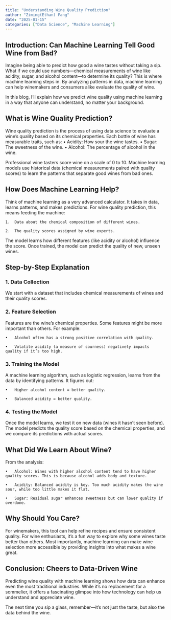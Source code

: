 ```yaml
---
title: "Understanding Wine Quality Prediction"
author: "Ziming(Ethan) Fang"
date: "2025-01-15"
categories: ["Data Science", "Machine Learning"]
---
```


## Introduction: Can Machine Learning Tell Good Wine from Bad?

Imagine being able to predict how good a wine tastes without taking a sip. What if we could use numbers—chemical measurements of wine like acidity, sugar, and alcohol content—to determine its quality? This is where machine learning steps in. By analyzing patterns in data, machine learning can help winemakers and consumers alike evaluate the quality of wine.

In this blog, I’ll explain how we predict wine quality using machine learning in a way that anyone can understand, no matter your background.

## What is Wine Quality Prediction?

Wine quality prediction is the process of using data science to evaluate a wine’s quality based on its chemical properties. Each bottle of wine has measurable traits, such as:
	•	Acidity: How sour the wine tastes.
	•	Sugar: The sweetness of the wine.
	•	Alcohol: The percentage of alcohol in the wine.

Professional wine tasters score wine on a scale of 0 to 10. Machine learning models use historical data (chemical measurements paired with quality scores) to learn the patterns that separate good wines from bad ones.

## How Does Machine Learning Help?

Think of machine learning as a very advanced calculator. It takes in data, learns patterns, and makes predictions. For wine quality prediction, this means feeding the machine:

	1.	Data about the chemical composition of different wines.
	
	2.	The quality scores assigned by wine experts.

The model learns how different features (like acidity or alcohol) influence the score. Once trained, the model can predict the quality of new, unseen wines.

## Step-by-Step Explanation

### 1. Data Collection

We start with a dataset that includes chemical measurements of wines and their quality scores.

### 2. Feature Selection

Features are the wine’s chemical properties. Some features might be more important than others. For example:

	•	Alcohol often has a strong positive correlation with quality.
	
	•	Volatile acidity (a measure of sourness) negatively impacts quality if it’s too high.
	
### 3. Training the Model

A machine learning algorithm, such as logistic regression, learns from the data by identifying patterns. It figures out:

	•	Higher alcohol content = better quality.
	
	•	Balanced acidity = better quality.
	
### 4. Testing the Model

Once the model learns, we test it on new data (wines it hasn’t seen before). The model predicts the quality score based on the chemical properties, and we compare its predictions with actual scores.

## What Did We Learn About Wine?

From the analysis:

	•	Alcohol: Wines with higher alcohol content tend to have higher quality scores. This is because alcohol adds body and texture.
	
	•	Acidity: Balanced acidity is key. Too much acidity makes the wine sour, while too little makes it flat.
	
	•	Sugar: Residual sugar enhances sweetness but can lower quality if overdone.
	
## Why Should You Care?

For winemakers, this tool can help refine recipes and ensure consistent quality. For wine enthusiasts, it’s a fun way to explore why some wines taste better than others. Most importantly, machine learning can make wine selection more accessible by providing insights into what makes a wine great.

## Conclusion: Cheers to Data-Driven Wine

Predicting wine quality with machine learning shows how data can enhance even the most traditional industries. While it’s no replacement for a sommelier, it offers a fascinating glimpse into how technology can help us understand and appreciate wine.

The next time you sip a glass, remember—it’s not just the taste, but also the data behind the wine.